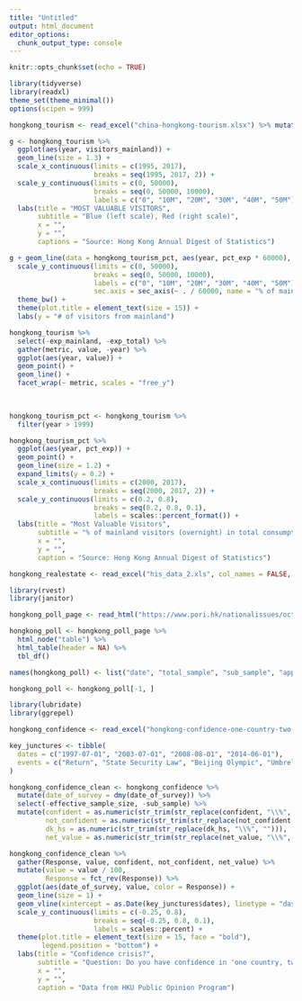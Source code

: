 ```yaml
---
title: "Untitled"
output: html_document
editor_options: 
  chunk_output_type: console
---
```


```r
knitr::opts_chunk$set(echo = TRUE)
```

```r
library(tidyverse)
library(readxl)
theme_set(theme_minimal())
options(scipen = 999)

hongkong_tourism <- read_excel("china-hongkong-tourism.xlsx") %>% mutate(pct_exp = exp_mainland / exp_total)
```

```r
g <- hongkong_tourism %>% 
  ggplot(aes(year, visitors_mainland)) +
  geom_line(size = 1.3) + 
  scale_x_continuous(limits = c(1995, 2017), 
                     breaks = seq(1995, 2017, 2)) +
  scale_y_continuous(limits = c(0, 50000), 
                     breaks = seq(0, 50000, 10000), 
                     labels = c("0", "10M", "20M", "30M", "40M", "50M")) + 
  labs(title = "MOST VALUABLE VISITORS", 
       subtitle = "Blue (left scale), Red (right scale)", 
       x = "", 
       y = "", 
       captions = "Source: Hong Kong Annual Digest of Statistics")

g + geom_line(data = hongkong_tourism_pct, aes(year, pct_exp * 60000), size = 1.3, color = "gray") + 
  scale_y_continuous(limits = c(0, 50000), 
                     breaks = seq(0, 50000, 10000), 
                     labels = c("0", "10M", "20M", "30M", "40M", "50M"), 
                     sec.axis = sec_axis(~ . / 60000, name = "% of mainlanders' expenditure in total consumption")) + 
  theme_bw() +
  theme(plot.title = element_text(size = 15)) +
  labs(y = "# of visitors from mainland")

hongkong_tourism %>% 
  select(-exp_mainland, -exp_total) %>%
  gather(metric, value, -year) %>% 
  ggplot(aes(year, value)) + 
  geom_point() +
  geom_line() +
  facet_wrap(~ metric, scales = "free_y")
  
  
```

```r
hongkong_tourism_pct <- hongkong_tourism %>% 
  filter(year > 1999)

hongkong_tourism_pct %>% 
  ggplot(aes(year, pct_exp)) + 
  geom_point() +
  geom_line(size = 1.2) + 
  expand_limits(y = 0.2) + 
  scale_x_continuous(limits = c(2000, 2017), 
                     breaks = seq(2000, 2017, 2)) +
  scale_y_continuous(limits = c(0.2, 0.8), 
                     breaks = seq(0.2, 0.8, 0.1), 
                     labels = scales::percent_format()) + 
  labs(title = "Most Valuable Visitors", 
       subtitle = "% of mainland visitors (overnight) in total consumption", 
       x = "", 
       y = "",
       caption = "Source: Hong Kong Annual Digest of Statistics")
```

```r
hongkong_realestate <- read_excel("his_data_2.xls", col_names = FALSE, skip = 3)
```

```r
library(rvest)
library(janitor)

hongkong_poll_page <- read_html("https://www.pori.hk/nationalissues/octs2taiwan")

hongkong_poll <- hongkong_poll_page %>% 
  html_node("table") %>% 
  html_table(header = NA) %>% 
  tbl_df() 

names(hongkong_poll) <- list("date", "total_sample", "sub_sample", "applicable", "not_applicable", "not_sure", "total", "net_value")

hongkong_poll <- hongkong_poll[-1, ]
```

```r
library(lubridate)
library(ggrepel)

hongkong_confidence <- read_excel("hongkong-confidence-one-country-two-systems.xlsx") %>% clean_names() 

key_junctures <- tibble(
  dates = c("1997-07-01", "2003-07-01", "2008-08-01", "2014-06-01"), 
  events = c("Return", "State Security Law", "Beijing Olympic", "Umbrella Movement")
)

hongkong_confidence_clean <- hongkong_confidence %>% 
  mutate(date_of_survey = dmy(date_of_survey)) %>% 
  select(-effective_sample_size, -sub_sample) %>% 
  mutate(confident = as.numeric(str_trim(str_replace(confident, "\\%", ""))), 
         not_confident = as.numeric(str_trim(str_replace(not_confident, "\\%", ""))), 
         dk_hs = as.numeric(str_trim(str_replace(dk_hs, "\\%", ""))), 
         net_value = as.numeric(str_trim(str_replace(net_value, "\\%", ""))))

hongkong_confidence_clean %>% 
  gather(Response, value, confident, not_confident, net_value) %>% 
  mutate(value = value / 100, 
         Response = fct_rev(Response)) %>% 
  ggplot(aes(date_of_survey, value, color = Response)) +
  geom_line(size = 1) + 
  geom_vline(xintercept = as.Date(key_junctures$dates), linetype = "dashed") +
  scale_y_continuous(limits = c(-0.25, 0.8), 
                     breaks = seq(-0.25, 0.8, 0.1), 
                     labels = scales::percent) +
  theme(plot.title = element_text(size = 15, face = "bold"), 
        legend.position = "bottom") +
  labs(title = "Confidence crisis?", 
       subtitle = "Question: Do you have confidence in 'one country, two systems'?",
       x = "", 
       y = "", 
       caption = "Data from HKU Public Opinion Program")
  
  
```

